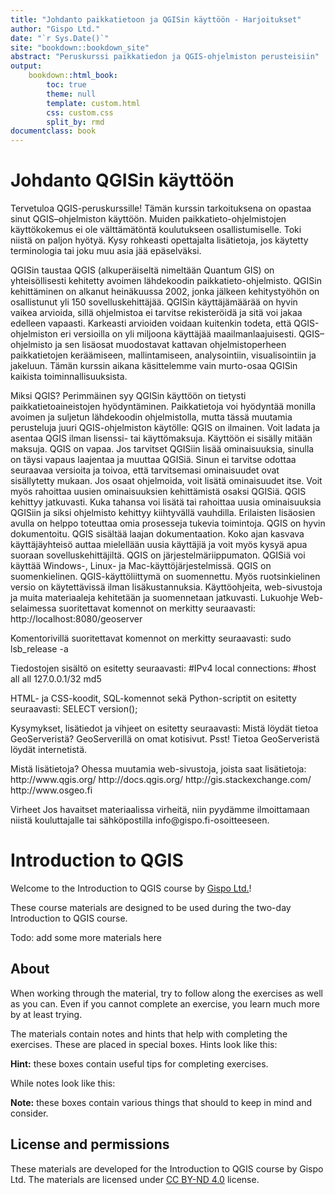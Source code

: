 ```yaml
---
title: "Johdanto paikkatietoon ja QGISin käyttöön - Harjoitukset"
author: "Gispo Ltd."
date: "`r Sys.Date()`"
site: "bookdown::bookdown_site"
abstract: "Peruskurssi paikkatiedon ja QGIS-ohjelmiston perusteisiin"
output:
    bookdown::html_book:
        toc: true
        theme: null
        template: custom.html
        css: custom.css
        split_by: rmd
documentclass: book
---
```






<!-- Harjoitukset -->
# Johdanto QGISin käyttöön

Tervetuloa QGIS-peruskurssille!
Tämän kurssin tarkoituksena on opastaa sinut QGIS–ohjelmiston käyttöön. Muiden paikkatieto-ohjelmistojen käyttökokemus ei ole välttämätöntä koulutukseen osallistumisel­le. Toki niistä on paljon hyötyä. Kysy rohkeasti opettajalta lisätietoja, jos käytetty terminologia tai joku muu asia jää epäselväksi.

QGISin taustaa
QGIS (alkuperäiseltä nimeltään Quantum GIS) on yhteisöllisesti kehitetty avoimen lähdekoodin paikkatieto-ohjelmisto. QGISin kehittäminen on alkanut heinäkuussa 2002, jonka jälkeen kehitystyöhön on osallistunut yli 150 sovelluskehittäjää. QGISin käyttäjämäärää on hyvin vaikea arvioida, sillä ohjelmistoa ei tarvitse rekisteröidä ja sitä voi jakaa edelleen vapaasti. Karkeasti arvioiden voidaan kuitenkin todeta, että QGIS-ohjelmiston eri versioilla on yli miljoona käyttäjää maailmanlaajuisesti.
QGIS–ohjelmisto ja sen lisäosat muodostavat kattavan ohjelmistoperheen paikkatietojen keräämiseen, mallintamiseen, analysointiin, visualisointiin ja jakeluun. Tämän kurssin aikana käsittelemme vain murto-osaa QGISin kaikista toiminnallisuuksista.

Miksi QGIS?
Perimmäinen syy QGISin käyttöön on tietysti paikkatietoaineistojen hyödyntäminen. Paikkatietoja voi hyödyntää monilla avoimen ja suljetun lähdekoodin ohjelmistolla, mutta tässä muutamia perusteluja juuri QGIS-ohjelmiston käytölle:
QGIS on ilmainen. Voit ladata ja asentaa QGIS ilman lisenssi- tai käyttömaksuja. Käyttöön ei sisälly mitään maksuja.
QGIS on vapaa. Jos tarvitset QGISiin lisää ominaisuuksia, sinulla on täysi vapaus laajentaa ja muuttaa QGISiä. Sinun ei tarvitse odottaa seuraavaa versioita ja toivoa, että tarvitsemasi ominaisuudet ovat sisällytetty mukaan. Jos osaat ohjelmoida, voit lisätä ominaisuudet itse. Voit myös rahoittaa uusien ominaisuuksien kehittämistä osaksi QGISiä.
QGIS kehittyy jatkuvasti. Kuka tahansa voi lisätä tai rahoittaa uusia ominaisuuksia QGISiin ja siksi ohjelmisto kehittyy kiihtyvällä vauhdilla. Erilaisten lisäosien avulla on helppo toteuttaa omia prosesseja tukevia toimintoja.
QGIS on hyvin dokumentoitu. QGIS sisältää laajan dokumentaation. Koko ajan kasvava käyttäjäyhteisö auttaa mielellään uusia käyttäjiä ja voit myös kysyä apua suoraan sovelluskehittäjiltä.
QGIS on järjestelmäriippumaton. QGISiä voi käyttää Windows-, Linux- ja Mac-käyttöjärjestelmissä.
QGIS on suomenkielinen. QGIS-käyttöliittymä on suomennettu. Myös ruotsinkielinen versio on käytettävissä ilman lisäkustannuksia. Käyttöohjeita, web-sivustoja ja muita materiaaleja kehitetään ja suomennetaan jatkuvasti.
Lukuohje
Web-selaimessa suoritettavat komennot on merkitty seuraavasti:
http://localhost:8080/geoserver


Komentorivillä suoritettavat komennot on merkitty seuraavasti:
sudo lsb_release -a


Tiedostojen sisältö on esitetty seuraavasti:
#IPv4 local connections:
#host all all 127.0.0.1/32 md5


HTML- ja CSS-koodit, SQL-komennot sekä Python-scriptit on esitetty seuraavasti:
SELECT version();


Kysymykset, lisätiedot ja vihjeet  on esitetty seuraavasti:
Mistä löydät tietoa GeoServeristä?
GeoServerillä on omat kotisivut.
Psst! Tietoa GeoServeristä löydät internetistä.




Mistä lisätietoja?
Ohessa muutamia web-sivustoja, joista saat lisätietoja:
http://www.qgis.org/
http://docs.qgis.org/
http://gis.stackexchange.com/
http://www.osgeo.fi


Virheet
Jos havaitset materiaalissa virheitä, niin pyydämme ilmoittamaan niistä kouluttajalle tai sähköpostilla info@gispo.fi-osoitteeseen.


# Introduction to QGIS

Welcome to the Introduction to QGIS course by [Gispo Ltd.](https://gispo.fi)!

These course materials are designed to be used during the two-day Introduction to QGIS course.

Todo: add some more materials here

## About

When working through the material, try to follow along the exercises as well as you can.
Even if you cannot complete an exercise, you learn much more by at least trying.

The materials contain notes and hints that help with completing the exercises.
These are placed in special boxes.
Hints look like this:

:::{.hint-box}
**Hint:** these boxes contain useful tips for completing exercises.
:::

While notes look like this:

:::{.note-box}
**Note:** these boxes contain various things that should to keep in mind and consider.
:::

## License and permissions

These materials are developed for the Introduction to QGIS course by Gispo Ltd.
The materials are licensed under [CC BY-ND 4.0](https://creativecommons.org/licenses/by-nd/4.0/) license.
